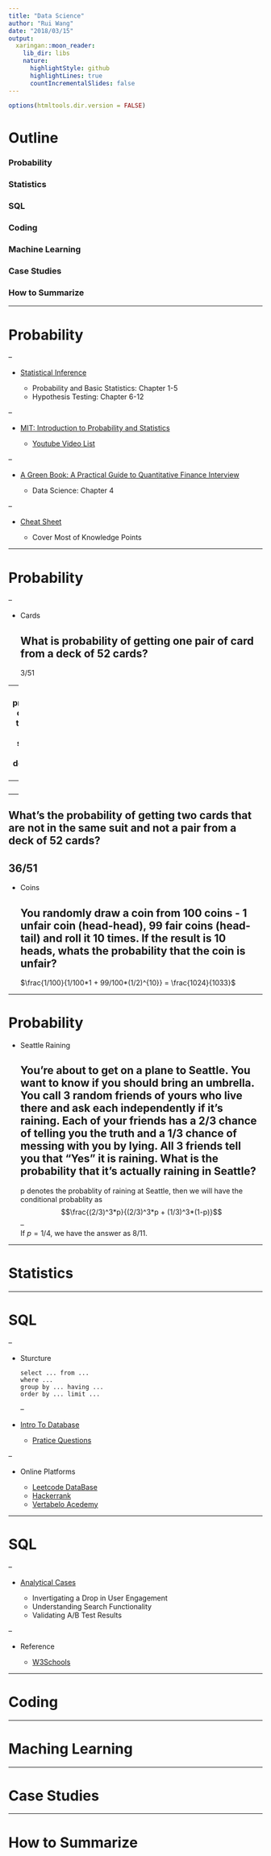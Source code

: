 ```yaml
---
title: "Data Science"
author: "Rui Wang"
date: "2018/03/15"
output:
  xaringan::moon_reader:
    lib_dir: libs
    nature:
      highlightStyle: github
      highlightLines: true
      countIncrementalSlides: false
---
```


```r
options(htmltools.dir.version = FALSE)
```

# Outline

### Probability
### Statistics
### SQL
### Coding
### Machine Learning
### Case Studies
### How to Summarize

---

# Probability

--

- [Statistical Inference](https://www.amazon.com/Statistical-Inference-George-Casella/dp/0534243126)
    
    * Probability and Basic Statistics: Chapter 1-5
    * Hypothesis Testing: Chapter 6-12

--

- [MIT: Introduction to Probability and Statistics](https://ocw.mit.edu/courses/mathematics/18-05-introduction-to-probability-and-statistics-spring-2014/)
    
    * [Youtube Video List](https://www.youtube.com/playlist?list=PLUl4u3cNGP61Oq3tWYp6V_F-5jb5L2iHb)

--

- [A Green Book: A Practical Guide to Quantitative Finance Interview](https://www.amazon.com/Practical-Guide-Quantitative-Finance-Interviews/dp/1438236662)
    
    * Data Science: Chapter 4

--

- [Cheat Sheet](https://static1.squarespace.com/static/54bf3241e4b0f0d81bf7ff36/t/55e9494fe4b011aed10e48e5/1441352015658/probability_cheatsheet.pdf)

    * Cover Most of Knowledge Points

---

# Probability

--

- Cards

    What is probability of getting one pair of card from a deck of 52 cards? 
--
    3/51

--
    What is probability of getting two cards in the same suit from a deck of 52 cards? 
--
    12/51

--
    What’s the probability of getting two cards that are not in the same suit and not a pair from a deck of 52 cards?
--
    36/51
--
- Coins

    You randomly draw a coin from 100 coins - 1 unfair coin (head-head), 99 fair coins (head-tail) and roll it 10 times. If the result is 10 heads, whats the probability that the coin is unfair?
--

    $\frac{1/100}{1/100*1 + 99/100*(1/2)^{10}} = \frac{1024}{1033}$
        

---

# Probability

- Seattle Raining

    You’re about to get on a plane to Seattle. You want to know if you should bring an umbrella. You call 3 random friends of yours who live there and ask each independently if it’s raining. Each of your friends has a 2/3 chance of telling you the truth and a 1/3 chance of messing with you by lying. All 3 friends tell you that “Yes” it is raining. What is the probability that it’s actually raining in Seattle?
--

    p denotes the probablity of raining at Seattle, then we will have the conditional probablity as
    $$\frac{(2/3)^3*p}{(2/3)^3*p + (1/3)^3*(1-p)}$$
--    
    If $p = 1/4$, we have the answer as 8/11.

---

# Statistics

---

# SQL

--

- Sturcture

    ```
    select ... from ... 
    where ...
    group by ... having ... 
    order by ... limit ...
    ```
--

- [Intro To Database](https://lagunita.stanford.edu/courses/Engineering/db/2014_1/about)
    
    * [Pratice Questions](https://github.com/wangruinju/SQL_Resources/blob/master/Stanford%20SQL%20practice/SQL%20exercise.Rmd)
    
--

- Online Platforms
    
    * [Leetcode DataBase](https://leetcode.com/problemset/database/) 
    * [Hackerrank](https://www.hackerrank.com/)
    * [Vertabelo Acedemy](https://academy.vertabelo.com/)

---

# SQL

--

- [Analytical Cases](https://community.modeanalytics.com/sql/tutorial/sql-business-analytics-training/)
    
    * Invertigating a Drop in User Engagement
    * Understanding Search Functionality
    * Validating A/B Test Results

--

- Reference

    * [W3Schools](https://www.w3schools.com/SQl/default.asp)

---

# Coding

---

# Maching Learning

---

# Case Studies

---

# How to Summarize


